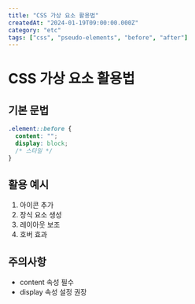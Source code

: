```yaml
---
title: "CSS 가상 요소 활용법"
createdAt: "2024-01-19T09:00:00.000Z"
category: "etc"
tags: ["css", "pseudo-elements", "before", "after"]
---
```


# CSS 가상 요소 활용법

## 기본 문법

```css
.element::before {
  content: "";
  display: block;
  /* 스타일 */
}
```

## 활용 예시

1. 아이콘 추가
2. 장식 요소 생성
3. 레이아웃 보조
4. 호버 효과

## 주의사항

- content 속성 필수
- display 속성 설정 권장
